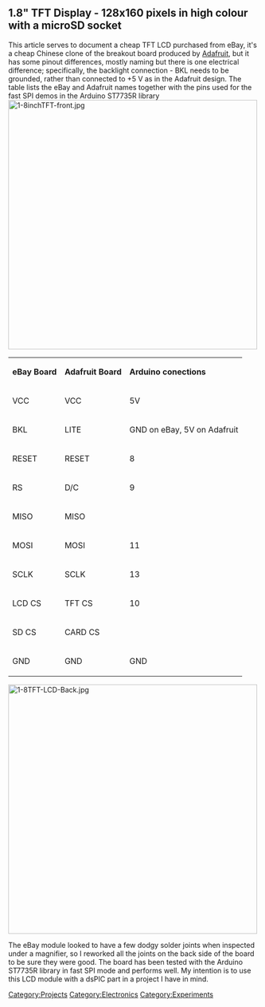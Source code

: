 == 1.8" TFT Display - 128x160 pixels in high colour with a microSD socket ==
This article serves to document a cheap TFT LCD purchased from eBay, it's a cheap Chinese clone of the breakout board produced by [http://www.ladyada.net/products/18tftbreakout/ Adafruit], but it has some pinout differences, mostly naming but there is one electrical difference; specifically, the backlight connection - BKL needs to be grounded, rather than connected to +5 V as in the Adafruit design.
The table lists the eBay and Adafruit names together with the pins used for the fast SPI demos in the Arduino ST7735R library
[[File:1-8inchTFT-front.jpg|thumb|500px|left]]

{| style="text-align: left;" border="1" 
|  align="undefined" valign="undefined" |''' eBay Board'''
|  align="undefined" valign="undefined" |''' Adafruit Board'''
|  align="undefined" valign="undefined" | '''Arduino conections'''
|- 
|  align="undefined" valign="undefined" | VCC
|  align="undefined" valign="undefined" | VCC
|  align="undefined" valign="undefined" | 5V
|- 
|  align="undefined" valign="undefined" | BKL
|  align="undefined" valign="undefined" | LITE
|  align="undefined" valign="undefined" | GND on eBay, 5V on Adafruit
|- 
|  align="undefined" valign="undefined" | RESET
|  align="undefined" valign="undefined" | RESET
|  align="undefined" valign="undefined" | 8
|- 
|  align="undefined" valign="undefined" | RS
|  align="undefined" valign="undefined" | D/C
|  align="undefined" valign="undefined" | 9
|- 
|  align="undefined" valign="undefined" | MISO
|  align="undefined" valign="undefined" | MISO
|  align="undefined" valign="undefined" | 
|- 
|  align="undefined" valign="undefined" | MOSI
|  align="undefined" valign="undefined" | MOSI
|  align="undefined" valign="undefined" | 11
|- 
|  align="undefined" valign="undefined" | SCLK
|  align="undefined" valign="undefined" | SCLK
|  align="undefined" valign="undefined" | 13
|- 
|  align="undefined" valign="undefined" | LCD CS
|  align="undefined" valign="undefined" | TFT CS
|  align="undefined" valign="undefined" | 10
|- 
|  align="undefined" valign="undefined" | SD CS
|  align="undefined" valign="undefined" | CARD CS
|  align="undefined" valign="undefined" | 
|- 
|  align="undefined" valign="undefined" | GND
|  align="undefined" valign="undefined" | GND
|  align="undefined" valign="undefined" | GND
|}
 [[File:1-8TFT-LCD-Back.jpg|thumb|500px|left]]

The eBay module looked to have a few dodgy solder joints when inspected under a magnifier, so I reworked all the joints on the back side of the board to be sure they were good. The board has been tested with the Arduino ST7735R library in fast SPI mode and performs well. My intention is to use this LCD module with a dsPIC part in a project I have in mind.

[[Category:Projects]]
[[Category:Electronics]]
[[Category:Experiments]]